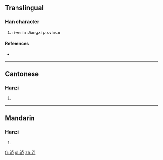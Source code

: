 {{also|瀘}}
==Translingual==

===Han character===
{{Han char|rn=85|rad=水|as=05|sn=8|four=|canj=水卜尸 (EYS)}}

# river in Jiangxi province

====References====
* {{Han ref|kx=0619.121|hdz=31583.070|uh=6CF8|ud=27896}}

----

==Cantonese==

===Hanzi===
{{yue-hanzi|jyut=|y=lou4|tra=瀘}}

# {{defn|lang=yue|sort=水05}}

----

==Mandarin==

===Hanzi===
{{cmn-hanzi|tra=瀘|pin=[[lú]] ([[lu2]]), [[luò]] ([[luo4]]), [[pō]] ([[po1]])|wg=lu<sup>2</sup>, lo<sup>4</sup>, p'o<sup>1</sup>}}

# {{defn|lang=cmn|sort=水05}}

[[fr:泸]]
[[pl:泸]]
[[zh:泸]]
